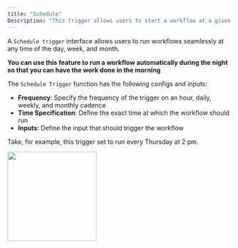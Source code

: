 ```yaml
---
title: "Schedule"
Description: "This trigger allows users to start a workflow at a given time of the day, month, and week."
---
```


A `Schedule trigger` interface allows users to run workflows seamlessly at any time of the day, week, and month.

**You can use this feature to run a workflow automatically during the night so that you can have the work done in the morning**

The `Schedule Trigger` function has the following configs and inputs:

- **Frequency**: Specify the frequency of the trigger on an hour, daily, weekly, and monthly cadence
- **Time Specification**: Define the exact time at which the workflow should run
- **Inputs**: Define the input that should trigger the workflow

Take, for example, this trigger set to run every Thursday at 2 pm.

<img height="200" src="/images/ScheduleT.png" />
